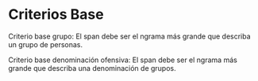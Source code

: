 # Criterios Base

Criterio base grupo:
El span debe ser el ngrama más grande que describa un grupo de personas.

Criterio base denominación ofensiva:
El span debe ser el ngrama más grande que describa una denominación de grupos.


